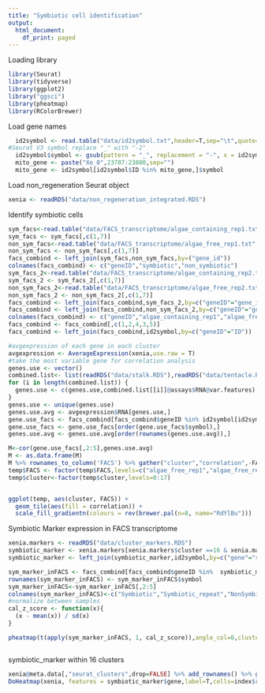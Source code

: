 ```yaml
---
title: "Symbiotic cell identification"
output:
  html_document:
    df_print: paged
---
```


Loading library
```r
library(Seurat)
library(tidyverse)
library(ggplot2)
library("ggsci")
library(pheatmap)
library(RColorBrewer)
```

Load gene names
```r
  id2symbol <- read.table("data/id2symbol.txt",header=T,sep="\t",quote="\"", stringsAsFactors=F)
#Seurat V3 symbol replace "_" with "-2"
  id2symbol$symbol <- gsub(pattern = "_", replacement = "-", x = id2symbol$symbol)
  mito_gene <- paste("Xe_0",23787:23800,sep="")
  mito_gene <- id2symbol[id2symbol$ID %in% mito_gene,]$symbol
```

Load non_regeneration Seurat object
```r
xenia <- readRDS("data/non_regeneration_integrated.RDS")
```
Identify symbiotic cells
```r
sym_facs<-read.table("data/FACS_transcriptome/algae_containing_rep1.txt",header=T,sep="\t")
sym_facs <- sym_facs[,c(1,7)]
non_sym_facs<-read.table("data/FACS_transcriptome/algae_free_rep1.txt",header=T,sep="\t")
non_sym_facs <- non_sym_facs[,c(1,7)]
facs_combind <- left_join(sym_facs,non_sym_facs,by=("gene_id"))
colnames(facs_combind) <- c("geneID","symbiotic","non_symbiotic")
sym_facs_2<-read.table("data/FACS_transcriptome/algae_containing_rep2.txt",header=T,sep="\t")
sym_facs_2 <- sym_facs_2[,c(1,7)]
non_sym_facs_2<-read.table("data/FACS_transcriptome/algae_free_rep2.txt",header=T,sep="\t")
non_sym_facs_2 <- non_sym_facs_2[,c(1,7)]
facs_combind <- left_join(facs_combind,sym_facs_2,by=c("geneID"="gene_id"))
facs_combind <- left_join(facs_combind,non_sym_facs_2,by=c("geneID"="gene_id"))
colnames(facs_combind) <- c("geneID","algae_containing_rep1","algae_free_rep1","algae_containing_rep2","algae_free_rep2")
facs_combind <- facs_combind[,c(1,2,4,3,5)]
facs_combind <- left_join(facs_combind,id2symbol,by=c("geneID"="ID"))

#avgexpression of each gene in each cluster
avgexpression <- AverageExpression(xenia,use.raw = T)
#take the most variable gene for correlation analysis
genes.use <- vector()
combined.list<- list(readRDS("data/stalk.RDS"),readRDS("data/tentacle.RDS"),readRDS("data/whole.RDS"),readRDS("data/whole_v3.RDS"))
for (i in length(combined.list)) {
  genes.use <- c(genes.use,combined.list[[i]]@assays$RNA@var.features)
}
genes.use <- unique(genes.use)
genes.use.avg <- avgexpression$RNA[genes.use,]
gene.use_facs <- facs_combind[facs_combind$geneID %in% id2symbol[id2symbol$symbol %in% genes.use,]$ID,]
gene.use_facs <- gene.use_facs[order(gene.use_facs$symbol),]
genes.use.avg <- genes.use.avg[order(rownames(genes.use.avg)),]

M<-cor(gene.use_facs[,2:5],genes.use.avg)
M <- as.data.frame(M)
M %>% rownames_to_column('FACS') %>% gather("cluster","correlation",-FACS) -> temp
temp$FACS <- factor(temp$FACS,levels=c("algae_free_rep1","algae_free_rep2","algae_containing_rep1","algae_containing_rep2"))
temp$cluster<-factor(temp$cluster,levels=0:17)


ggplot(temp, aes(cluster, FACS)) +
  geom_tile(aes(fill = correlation)) + 
  scale_fill_gradientn(colours = rev(brewer.pal(n=8, name="RdYlBu")))

```



Symbiotic Marker expression in FACS transcriptome
```r
xenia.markers <- readRDS("data/cluster_markers.RDS")
symbiotic_marker <- xenia.markers[xenia.markers$cluster ==16 & xenia.markers$avg_logFC >1 & xenia.markers$spcificity_within_cluster >0.5,]
symbiotic_marker <- left_join(symbiotic_marker,id2symbol,by=c("gene"="symbol"))

sym_marker_inFACS <- facs_combind[facs_combind$geneID %in%  symbiotic_marker$ID,]
rownames(sym_marker_inFACS) <- sym_marker_inFACS$symbol
sym_marker_inFACS<-sym_marker_inFACS[,2:5]
colnames(sym_marker_inFACS)<-c("Symbiotic","Symbiotic_repeat","NonSymbiotic","NonSymbiotic_repeat")
#normalize between samples
cal_z_score <- function(x){
  (x - mean(x)) / sd(x)
}

pheatmap(t(apply(sym_marker_inFACS, 1, cal_z_score)),angle_col=0,cluster_rows = T,cluster_cols = F,clustering_method="ward.D2")



```

symbiotic_marker within 16 clusters
```r
xenia@meta.data[,"seurat_clusters",drop=FALSE] %>% add_rownames() %>% group_by(seurat_clusters) %>% sample_n(40) -> index
DoHeatmap(xenia, features = symbiotic_marker$gene,label=T,cells=index$rowname)

```




